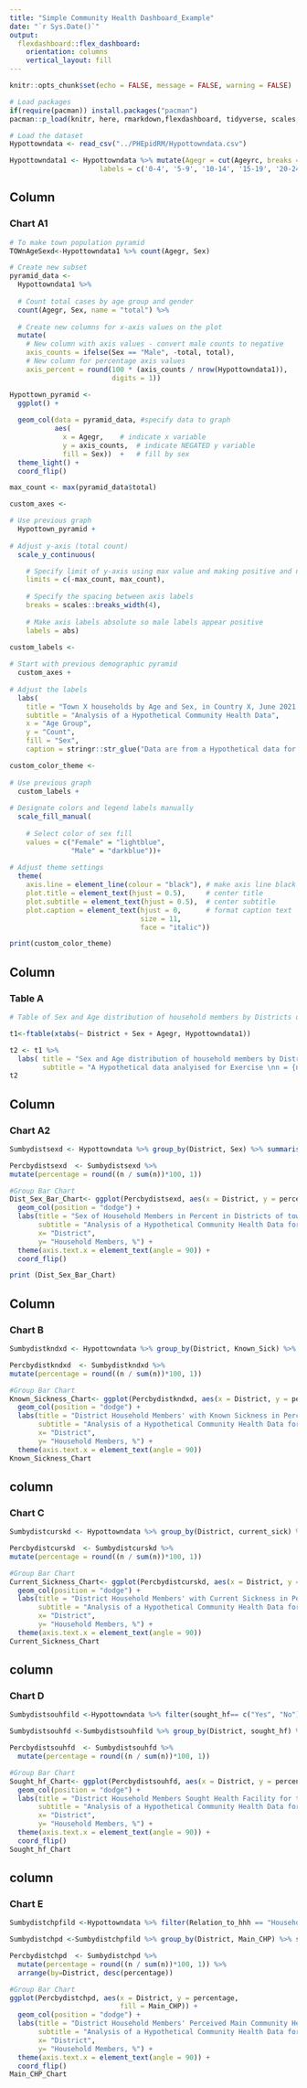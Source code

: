 ---
title: "Simple Community Health Dashboard_Example"
date: "`r Sys.Date()`"
output: 
  flexdashboard::flex_dashboard:
    orientation: columns
    vertical_layout: fill
---

```{r setup, include=FALSE}
knitr::opts_chunk$set(echo = FALSE, message = FALSE, warning = FALSE)

# Load packages 
if(require(pacman)) install.packages("pacman")
pacman::p_load(knitr, here, rmarkdown,flexdashboard, tidyverse, scales, plotly, patchwork,  readr, stringr, forcats, memisc, pyramid, janitor, paletteer, ggsci)

# Load the dataset
Hypottowndata <- read_csv("../PHEpidRM/Hypottowndata.csv")
```


```{r }
Hypottowndata1 <- Hypottowndata %>% mutate(Agegr = cut(Ageyrc, breaks = c(0, 4, 9, 14, 19, 24, 29, 34, 39, 44, 49, 54,59, 64, Inf),
                      labels = c('0-4', '5-9', '10-14', '15-19', '20-24', '25-29', '30-34', '35-39', '40-44', '45-49','50-54', '55-59', '60-64', '>64')))
```

## Column
### Chart A1

```{r}
# To make town population pyramid
TOWnAgeSexd<-Hypottowndata1 %>% count(Agegr, Sex)
```

```{r}
# Create new subset
pyramid_data <- 
  Hypottowndata1 %>% 
  
  # Count total cases by age group and gender
  count(Agegr, Sex, name = "total") %>%  
  
  # Create new columns for x-axis values on the plot
  mutate(
    # New column with axis values - convert male counts to negative
    axis_counts = ifelse(Sex == "Male", -total, total),
    # New column for percentage axis values
    axis_percent = round(100 * (axis_counts / nrow(Hypottowndata1)), 
                         digits = 1))
```


```{r}
Hypottown_pyramid <- 
  ggplot() +
 
  geom_col(data = pyramid_data, #specify data to graph
           aes(
             x = Agegr,    # indicate x variable
             y = axis_counts,  # indicate NEGATED y variable
             fill = Sex))  +   # fill by sex
  theme_light() +
  coord_flip()
```

```{r}
max_count <- max(pyramid_data$total)
```

```{r}
custom_axes <- 

# Use previous graph
  Hypottown_pyramid +
  
# Adjust y-axis (total count)  
  scale_y_continuous(

    # Specify limit of y-axis using max value and making positive and negative
    limits = c(-max_count, max_count),
    
    # Specify the spacing between axis labels
    breaks = scales::breaks_width(4),
    
    # Make axis labels absolute so male labels appear positive
    labels = abs)
```

```{r}
custom_labels <- 
  
# Start with previous demographic pyramid
  custom_axes +
  
# Adjust the labels
  labs(
    title = "Town X households by Age and Sex, in Country X, June 2021, 2025",
    subtitle = "Analysis of a Hypothetical Community Health Data",
    x = "Age Group",
    y = "Count", 
    fill = "Sex",
    caption = stringr::str_glue("Data are from a Hypothetical data for Exercise \nn = {nrow(Hypottowndata1)}"))
```

```{r}
custom_color_theme <- 
  
# Use previous graph
  custom_labels +
  
# Designate colors and legend labels manually
  scale_fill_manual(
    
    # Select color of sex fill
    values = c("Female" = "lightblue",
               "Male" = "darkblue"))+
    
# Adjust theme settings
  theme(
    axis.line = element_line(colour = "black"), # make axis line black
    plot.title = element_text(hjust = 0.5),     # center title
    plot.subtitle = element_text(hjust = 0.5),  # center subtitle
    plot.caption = element_text(hjust = 0,      # format caption text
                                size = 11, 
                                face = "italic")) 

print(custom_color_theme)
```

## Column
### Table A

```{r}
# Table of Sex and Age distribution of household members by Districts of town X

t1<-ftable(xtabs(~ District + Sex + Agegr, Hypottowndata1)) 

t2 <- t1 %>%
  labs( title = "Sex and Age distribution of household members by Districts of town X, country x",
        subtitle = "A Hypothetical data analyised for Exercise \nn = {nrow(Hypottowndata1)}")
t2
```

## Column
### Chart A2

```{r}
Sumbydistsexd <- Hypottowndata %>% group_by(District, Sex) %>% summarise(n = n())
```

```{r}
Percbydistsexd  <- Sumbydistsexd %>% 
mutate(percentage = round((n / sum(n))*100, 1))
```

```{r}
#Group Bar Chart
Dist_Sex_Bar_Chart<- ggplot(Percbydistsexd, aes(x = District, y = percentage, fill = Sex)) +
  geom_col(position = "dodge") +
  labs(title = "Sex of Household Members in Percent in Districts of town X, Country X",
       subtitle = "Analysis of a Hypothetical Community Health Data for Exercise (Hypottowndata.csv)",
       x= "District",
       y= "Household Members, %") +
  theme(axis.text.x = element_text(angle = 90)) +
  coord_flip()

print (Dist_Sex_Bar_Chart)
```

## Column
### Chart B 

```{r}
Sumbydistkndxd <- Hypottowndata %>% group_by(District, Known_Sick) %>% summarise(n = n())
```
```{r}
Percbydistkndxd  <- Sumbydistkndxd %>%
mutate(percentage = round((n / sum(n))*100, 1))
```
```{r}
#Group Bar Chart
Known_Sickness_Chart<- ggplot(Percbydistkndxd, aes(x = District, y = percentage, fill = Known_Sick)) +
  geom_col(position = "dodge") +
  labs(title = "District Household Members' with Known Sickness in Percent, Town X, Country X",
       subtitle = "Analysis of a Hypothetical Community Health Data for Exercise (Hypottowndata.csv)",
       x= "District",
       y= "Household Members, %") +
  theme(axis.text.x = element_text(angle = 90))
Known_Sickness_Chart
```

## column
### Chart C

```{r}
Sumbydistcurskd <- Hypottowndata %>% group_by(District, current_sick) %>% summarise(n = n())
```
```{r}
Percbydistcurskd  <- Sumbydistcurskd %>%
mutate(percentage = round((n / sum(n))*100, 1))
```
```{r}
#Group Bar Chart
Current_Sickness_Chart<- ggplot(Percbydistcurskd, aes(x = District, y = percentage, fill = current_sick)) +
  geom_col(position = "dodge") +
  labs(title = "District Household Members' with Current Sickness in Percent, Town X, Country X",
       subtitle = "Analysis of a Hypothetical Community Health Data for Exercise (Hypottowndata.csv)",
       x= "District",
       y= "Household Members, %") +
  theme(axis.text.x = element_text(angle = 90))
Current_Sickness_Chart
```

## column
### Chart D

```{r}
Sumbydistsouhfild <-Hypottowndata %>% filter(sought_hf== c("Yes", "No"))
```
```{r}
Sumbydistsouhfd <-Sumbydistsouhfild %>% group_by(District, sought_hf) %>% summarise(n=n())
```
```{r}
Percbydistsouhfd  <- Sumbydistsouhfd %>%
  mutate(percentage = round((n / sum(n))*100, 1))
```
```{r}
#Group Bar Chart
Sought_hf_Chart<- ggplot(Percbydistsouhfd, aes(x = District, y = percentage, fill = sought_hf)) +
  geom_col(position = "dodge") +
  labs(title = "District Household Members Sought Health Facility for the Current Sickness in Percent, Town X, Country X",
       subtitle = "Analysis of a Hypothetical Community Health Data for Exercise (Hypottowndata.csv)",
       x= "District",
       y= "Household Members, %") +
  theme(axis.text.x = element_text(angle = 90)) +
  coord_flip()
Sought_hf_Chart
```
## column
### Chart E

```{r}
Sumbydistchpfild <-Hypottowndata %>% filter(Relation_to_hhh == "Household Head")
```
```{r}
Sumbydistchpd <-Sumbydistchpfild %>% group_by(District, Main_CHP) %>% summarise(n=n())
```
```{r}
Percbydistchpd  <- Sumbydistchpd %>%
  mutate(percentage = round((n / sum(n))*100, 1)) %>%
  arrange(by=District, desc(percentage))
```
```{r}
#Group Bar Chart
ggplot(Percbydistchpd, aes(x = District, y = percentage,
                           fill = Main_CHP)) +
  geom_col(position = "dodge") +
  labs(title = "District Household Members' Perceived Main Community Health Problems in Percent, Town X, Country X",
       subtitle = "Analysis of a Hypothetical Community Health Data for Exercise (Hypottowndata.csv)",
       x= "District",
       y= "Household Members, %") +
  theme(axis.text.x = element_text(angle = 90)) +
  coord_flip()
Main_CHP_Chart
```
